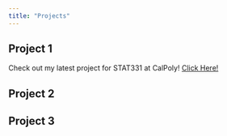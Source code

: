 ```yaml
---
title: "Projects"
---
```


## Project 1

Check out my latest project for STAT331 at CalPoly!
[Click Here!](https://wsmithers.github.io/projd1_backup.html)

## Project 2

## Project 3
